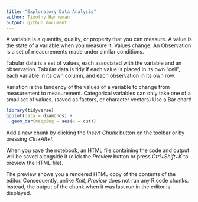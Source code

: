 ```yaml
---
title: "Exploratory Data Analysis"
author: Timothy Hanneman
output: github_document
---
```


A variable is a quantity, quality, or property that you can measure.
A value is the state of a variable when you measure it. Values change.
An Observation is a set of measurements made under similar conditions.

Tabular data is a set of values, each associated with the variable and an observation. 
Tabular data is tidy if each value is placed in its own "cell", each variable in its own column, and each observation in its own row.

Variation is the tendency of the values of a variable to change from measurement to measurement.
Categorical variables can only take one of a small set of values. (saved as factors, or character vectors) Use a Bar chart!

```r
library(tidyverse)
ggplot(data = diamonds) +
  geom_bar(mapping = aes(x = cut))

```

Add a new chunk by clicking the *Insert Chunk* button on the toolbar or by pressing *Ctrl+Alt+I*.

When you save the notebook, an HTML file containing the code and output will be saved alongside it (click the *Preview* button or press *Ctrl+Shift+K* to preview the HTML file).

The preview shows you a rendered HTML copy of the contents of the editor. Consequently, unlike *Knit*, *Preview* does not run any R code chunks. Instead, the output of the chunk when it was last run in the editor is displayed.
